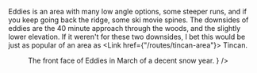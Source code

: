
Eddies is an area with many low angle options, some steeper runs,
and if you keep going back the ridge, some ski movie spines.
The downsides of eddies are the 40 minute approach through the woods,
and the slightly lower elevation.
If it weren't for these two downsides, I bet this would be just as popular of an area
as <Link href={"/routes/tincan-area"}> Tincan</Link>.

<Figure
  src={ImgEddiesOverview}
  caption={
    <>
      The front face of Eddies in March of a decent snow year.
    </>
  }
/>
